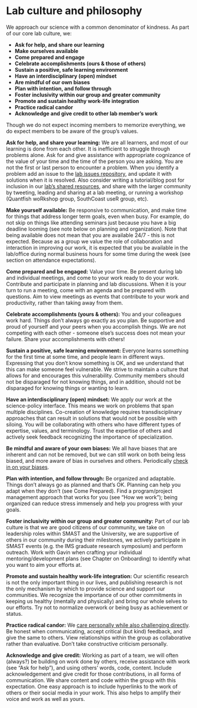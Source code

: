 # Lab culture and philosophy {#culture}

We approach our science with a common denominator of kindness. As part of our core lab culture, we:  

* __Ask for help, and share our learning__
* __Make ourselves available__
* __Come prepared and engage__ 
* __Celebrate accomplishments (ours & those of others)__
* __Sustain a positive, safe learning environment__
* __Have an interdisciplinary (open) mindset__ 
* __Are mindful of our own biases__
* __Plan with intention, and follow through__
* __Foster inclusivity within our group and greater community__
* __Promote and sustain healthy work-life integration__
* __Practice radical candor__
* __Acknowledge and give credit to other lab member’s work__ 

Though we do not expect incoming members to memorize everything, we do expect members to be aware of the group’s values.  

**Ask for help, and share your learning:** We are all learners, and most of our learning is done from each other. It is inefficient to struggle through problems alone. Ask for and give assistance with appropriate cognizance of the value of your time and the time of the person you are asking. You are not the first or last person to encounter a problem. When you identify a problem add an issue to the [lab issues repository](www.github.com/thefaylab/lab-chat), and update it with solutions when it is resolved. Also consider writing a tutorial/blog post for inclusion in our [lab’s shared resources](www.github.com/thefaylab/labhub), and share with the larger community by tweeting, leading and sharing at a lab meeting, or running a workshop (Quantfish woRkshop group, SouthCoast useR group, etc).  

**Make yourself available:** Be responsive to communication, and make time for things that address longer term goals, even when busy. For example, do not skip on things like attending seminars just because you have a big deadline looming (see note below on planning and organization). Note that being available does not mean that you are available 24/7 - this is not expected. Because as a group we value the role of collaboration and interaction in improving our work, it is expected that you be available in the lab/office during normal business hours for some time during the week (see section on attendance expectations).  

**Come prepared and be engaged:** Value your time. Be present during lab and individual meetings, and come to your work ready to do your work. Contribute and participate in planning and lab discussions. When it is your turn to run a meeting, come with an agenda and be prepared with questions. Aim to view meetings as events that contribute to your work and productivity, rather than taking away from them.  

**Celebrate accomplishments (yours & others):** You and your colleagues work hard. Things don’t always go exactly as you plan. Be supportive and proud of yourself and your peers when you accomplish things. We are not competing with each other - someone else’s success does not mean your failure. Share your accomplishments with others!  

**Sustain a positive, safe learning environment:** Everyone learns something for the first time at some time, and people learn in different ways. Expressing that you don’t know something is OK, and we understand that this can make someone feel vulnerable. We strive to maintain a culture that allows for and encourages this vulnerability. Community members should not be disparaged for not knowing things, and in addition, should not be disparaged for knowing things or wanting to learn.  

**Have an interdisciplinary (open) mindset:** We apply our work at the science-policy interface. This means we work on problems that span multiple disciplines. Co-creation of knowledge requires transdisciplinary approaches that can result in solutions that would not be possible with siloing. You will be collaborating with others who have different types of expertise, values, and terminology. Trust the expertise of others and actively seek feedback recognizing the importance of specialization.     

**Be mindful and aware of your own biases:** We all have biases that are inherent and can not be removed, but we can still work on both being less biased, and more aware of bias in ourselves and others. Periodically [check in on your biases](https://medium.com/better-humans/cognitive-bias-cheat-sheet-55a472476b18).  

**Plan with intention, and follow through:** Be organized and adaptable. Things don’t always go as planned and that’s OK. Planning can help you adapt when they don’t (see Come Prepared). Find a program/project management approach that works for you (see “How we work”); being organized can reduce stress immensely and help you progress with your goals.  

**Foster inclusivity within our group and greater community:** Part of our lab culture is that we are good citizens of our community, we take on leadership roles within SMAST and the University, we are supportive of others in our community during their milestones, we actively participate in SMAST events (e.g. the IMS graduate research symposium) and perform outreach. Work with Gavin when crafting your individual mentoring/development plans (see Chapter on Onboarding) to identify what you want to aim your efforts at.  

**Promote and sustain healthy work-life integration:** Our scientific research is not the only important thing in our lives, and publishing research is not the only mechanism by which to provide science and support our communities. We recognize the importance of our other commitments in keeping us healthy (mentally and physically) and bring our whole selves to our efforts. Try not to normalize overwork or being busy as achievement or status.  

**Practice radical candor:** We [care personally while also challenging directly](https://www.radicalcandor.com/). Be honest when communicating, accept critical (but kind) feedback, and give the same to others. View relationships within the group as collaborative rather than evaluative. Don’t take constructive criticism personally.  

**Acknowledge and give credit:** Working as part of a team, we will often (always?) be building on work done by others, receive assistance with work (see “Ask for help”), and using others’ words, code, content. Include acknowledgement and give credit for those contributions, in all forms of communication. We share content and code within the group with this expectation. One easy approach is to include hyperlinks to the work of others or their social media in your work. This also helps to amplify their voice and work as well as yours.  


